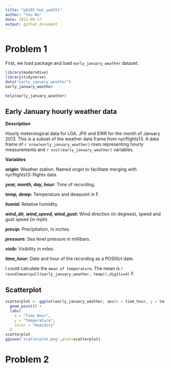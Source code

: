 ```yaml
---
title: "p8105_hw1_yw4251"
author: "You Wu"
date: 2023-09-17
output: github_document
---
```


# Problem 1

First, we load package and load `early_january_weather` dataset.
```r
library(moderndive)
library(tidyverse)
data("early_january_weather")
early_january_weather
```
```r
help(early_january_weather)
```

## Early January hourly weather data

**Description**

Hourly meterological data for LGA, JFK and EWR for the month of January 2013. This is a subset of the weather data frame from nycflights13. A data frame of `r nrow(early_january_weather)` rows representing hourly measurements and `r ncol(early_january_weather)` variables.

**Variables**

**_origin:_** Weather station. Named _origin_ to facilitate merging with nycflights13::flights data.

**_year, month, day, hour:_** Time of recording.

**_temp, dewp:_** Temperature and dewpoint in F.

**_humid:_** Relative humidity.

**_wind_dir, wind_speed, wind_gust:_** Wind direction (in degrees), speed and gust speed (in mph).

**_precip:_** Precipitation, in inches.

**_pressure:_** Sea level pressure in millibars.

**_visib:_** Visibility in miles.

**_time_hour:_** Date and hour of the recording as a POSIXct date.

I could calculate the `mean of temperature`.
The mean is `r round(mean(pull(early_january_weather, temp)),digits=4)` F.


## Scatterplot


```r
scatterplot <- ggplot(early_january_weather, aes(x = time_hour, y = temp, color = humid)) +
  geom_point() +
  labs(
    x = "Time Hour",
    y = "Temperature",
    color = "Humidity"
  )
scatterplot
ggsave('scatterplot.png',plot=scatterplot)
```


# Problem 2

